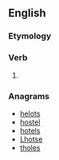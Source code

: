 ==English==

===Etymology===
{{suffix|en|lose|eth}}

===Verb===
{{head|en|verb form}}

# {{en-archaic third-person singular of|lose}}

===Anagrams===
* [[helots#English|helots]]
* [[hostel#English|hostel]]
* [[hotels#English|hotels]]
* [[Lhotse#English|Lhotse]]
* [[tholes#English|tholes]]